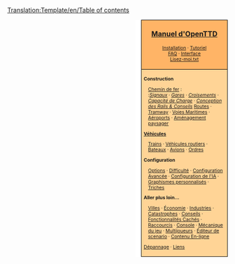 <noinclude>[[Translation:Template/en/Table of contents]]</noinclude><noinclude></noinclude>
<div style="float:right; padding-left:12px; background:#ffffff;">
<div style="border:1px solid #000000; background:#ffb466; padding:5px; -moz-border-radius-topleft:5px; -moz-border-radius-topright:5px; font-size: 12pt;">
<center><strong><font size="3">[[fr/Manual/Main Page|Manuel d'OpenTTD]]</font></strong></center>
<div style="font-size: 8pt; text-align: center;">
[[fr/Manual/Installation|Installation]] &middot; 
[[fr/Manual/Tutorial/Main Page|Tutoriel]]<br />
[[fr/Archive/Community/FAQ|FAQ]] &middot; 
[[fr/Manual/Interface|Interface]]<br />
[[fr/Lisez-moi.txt|Lisez-moi.txt]]
</div>
</div>
<div style="border:1px solid black; border-top-width: 0px; background:#ffd496; padding:5px; -moz-border-radius-bottomleft:5px; -moz-border-radius-bottomright:8px; font-size: 8pt;">

<div style="width: 186px">
'''Construction'''
<div style="margin-left:10px;">
[[fr/Manual/Construction Ferroviaire|Chemin de fer]] : <br />
:''[[fr/Manual/Signaux|Signaux]]'' &middot; ''[[fr/Manual/Gares ferroviaires|Gares]]'' &middot; ''[[fr/Community/Junctionary/Main Page|Croisements]]'' &middot; ''[[fr/Community/Capacité Ferroviaire|Capacité de Charge]]'' &middot; ''[[fr/Community/Conception Ferroviaire|Conception des Rails & Conseils]]''
[[fr/Manual/Construction Routière|Routes]] &middot; [[fr/Manual/Tramways|Tramway]] &middot; [[fr/Manual/Construction Maritime|Voies Maritimes]] &middot; [[fr/Manual/Construction Aéroportuaire|Aéroports]] &middot; [[fr/Manual/Aménagement Paysager|Aménagement paysager]]
</div>
</div>

<div style="width: 186px">
'''[[fr/Manual/Véhicules|Véhicules]]'''
<div style="margin-left:10px;">
[[fr/Manual/Trains|Trains]] &middot; [[fr/Manual/Véhicules Routiers|Véhicules routiers]] &middot; [[fr/Manual/Bateaux|Bateaux]] &middot;
[[fr/Manual/Avions|Avions]] &middot; [[fr/Manual/Ordres|Ordres]]
</div>
</div>

<div style="width: 186px">
'''Configuration'''
<div style="margin-left:10px;">
[[fr/Manual/Fenêtre des options du jeu|Options]] &middot; [[fr/Archive/Manual/Settings/Difficulté|Difficulté]] &middot; [[fr/Archive/Manual/Settings/Options avancées|Configuration Avancée]] &middot; [[fr/Manual/Configuration IA|Configuration de l'IA]] &middot;
[[fr/Manual/NewGRF|Graphismes personnalisés]] &middot; [[fr/Manual/Triche|Triches]]
</div>
</div>

<div style="width: 186px">
'''Aller plus loin...'''
<br />
<div style="margin-left:10px;">
[[fr/Manual/Ville|Villes]] &middot; 
[[fr/Manual/Économie|Économie]] &middot; 
[[fr/Manual/Industries|Industries]] &middot;
<br />
[[fr/Manual/Catastrophes|Catastrophes]] &middot; 
[[fr/Manual/Conseils|Conseils]] &middot;
[[fr/Manual/Fonctionnalités cachées|Fonctionnalités Cachés]] &middot;
<br /> 
[[fr/Manual/Raccourcis clavier|Raccourcis]] &middot;
[[fr/Manual/Console|Console]] &middot; 
[[fr/Manual/Game Mechanics/Main Page|Mécanique du jeu]] &middot;
[[fr/Manual/Multijoueurs|Multijoueurs]] &middot; 
[[fr/Manual/Éditeur Scenario|Éditeur de scenario]] &middot;
[[fr/Manual/Contenu En-ligne|Contenu En-ligne]]
</div>
</div>

[[fr/Archive/Manual/Dépannage|Dépannage]] &middot; 
[[fr/Archive/Lists/Lien|Liens]]
</div>
</div>
<includeonly>[[Category:fr/Manuel|{{PAGENAME}}]]</includeonly>